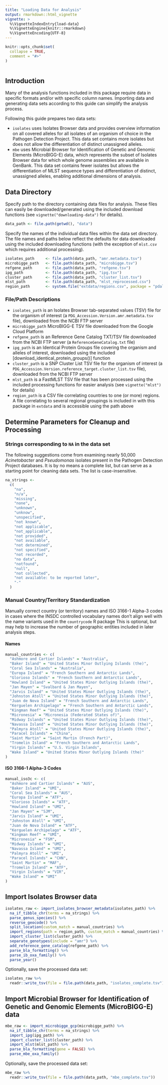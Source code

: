 ```yaml
---
title: "Loading Data for Analysis"
output: rmarkdown::html_vignette
vignette: >
  %\VignetteIndexEntry{load-data}
  %\VignetteEngine{knitr::rmarkdown}
  %\VignetteEncoding{UTF-8}
---
```


```r
knitr::opts_chunk$set(
  collapse = TRUE,
  comment = "#>"
)
```

```r
```
## Introduction 
Many of the analysis functions included in this package require data in specific
formats and/or with specific column names. Importing data and generating
data sets according to this guide can simplify the analysis process.

Following this guide prepares two data sets:

* `isolates` uses Isolates Browser data and provides overview information on all covered alleles for all isolates of an organism of choice in the Pathogen Detection Project. This data set contains more isolates but does not allow the differentiation of distinct unassigned alleles.
* `mbe` uses Microbial Browser for Identification of Genetic and Genomic Elements (MicroBIGG-E) data, which represents the subset of Isolates Browser data for which whole genome assemblies are available in GenBank. This data set contains fewer isolates but allows the differentiation of MLST sequence types and differentiation of distinct, unassigned alleles, enabling additional dimensions of analysis.

## Data Directory
Specify path to the directory containing data files for analysis. These files
can easily be downloaded/generated using the included download functions (see
`vignette("downloading-data")` for details).

```r
data_path <- file.path(getwd(), "data")
```

Specify the names of the individual data files within the data set directory.
The file names and paths  below reflect the defaults for data downloaded using
the included downloading functions (with the exception of `mlst.csv` which
requires additional processing).

```r
isolates_path     <- file.path(data_path, "amr.metadata.tsv")
microbigge_path   <- file.path(data_path, "microbigge.tsv")
refgene_path      <- file.path(data_path, "refgene.tsv")
ipg_path          <- file.path(data_path, "ipg.tsv")
cluster_path      <- file.path(data_path, "cluster_list.tsv")
mlst_path         <- file.path(data_path, "mlst_reprocessed.csv")
region_path       <- system.file("extdata/regions.csv", package = "pdallele")
```

### File/Path Descriptions
* `isolates_path` is an Isolates Browser tab-separated values (TSV) file for the organism of interest (a `PDG_Accession.Version.amr.metadata.tsv` file), downloaded from the NCBI FTP server 
* `microbigge_path` MicroBIGG-E TSV file downloaded from the Google Cloud Platform
* `refgene_path` is an Reference Gene Catalog TXT/TSV file downloaded from the NCBI FTP server (a `ReferenceGeneCatalog.txt` file)
* `ipg_path` is an Identical Protein Groups file covering the organism and alleles of interest, downloaded using the included [download_identical_protein_groups()] function
* `cluster_path` is a SNP Cluster List TSV file for the organism of interest (a `PDG_Accession.Version.reference_target.cluster_list.tsv` file), downloaded from the NCBI FTP server
* `mlst_path` is a FastMLST TSV file that has been processed using the included processing functions for easier analysis (see `vignette("mlst")` for details)
* `region_path` is a CSV file correlating countries to one (or more) regions. A file correlating to several regional groupings is included in with this package in `extdata` and is accessible using the path above

## Determine Parameters for Cleanup and Processing
### Strings corresponding to `NA` in the data set
The following suggestions come from examining nearly 50,000 *Acinetobacter*
and *Pseudomonas* isolates present in the Pathogen Detection Project databases.
It is by no means a complete list, but can serve as a starting point for
cleaning data sets. The list is case-insensitive.

```r
na_strings <-
  c(
    "na",
    "n/a",
    "missing",
    "none",
    "unknown",
    "unknow",
    "unspecified",
    "not known",
    "not applicable",
    "not_applicable",
    "not provided",
    "not available",
    "not determined",
    "not specified",
    "not recorded",
    "no data",
    "notfound",
    "null",
    "not collected",
    "not available: to be reported later",
    "-"
  )
```

### Manual Country/Territory Standardization
Manually correct country (or territory) names and ISO 3166-1 Alpha-3 codes in
cases where the INSDC controlled vocabulary names don't align well with the name
variants used in the `countrycode` R package This is optional, but may help to
increase the number of geographic entities included in later analysis steps.

#### Names
```r
manual_countries <- c(
  "Ashmore and Cartier Islands" = "Australia",
  "Baker Island" = "United States Minor Outlying Islands (the)",
  "Coral Sea Islands" = "Australia",
  "Europa Island" = "French Southern and Antarctic Lands",
  "Glorioso Islands" = "French Southern and Antarctic Lands",
  "Howland Island" = "United States Minor Outlying Islands (the)",
  "Jan Mayen" = "Svalbard & Jan Mayen",
  "Jarvis Island" = "United States Minor Outlying Islands (the)",
  "Johnston Atoll" = "United States Minor Outlying Islands (the)",
  "Juan de Nova Island" = "French Southern and Antarctic Lands",
  "Kerguelen Archipelago" = "French Southern and Antarctic Lands",
  "Kingman Reef" = "United States Minor Outlying Islands (the)",
  "Micronesia" = "Micronesia (Federated States of)",
  "Midway Islands" = "United States Minor Outlying Islands (the)",
  "Navassa Island" = "United States Minor Outlying Islands (the)",
  "Palmyra Atoll" = "United States Minor Outlying Islands (the)",
  "Paracel Islands" = "China",
  "Saint Martin" = "Saint Martin (French Part)",
  "Tromelin Island" = "French Southern and Antarctic Lands",
  "Virgin Islands" = "U.S. Virgin Islands",
  "Wake Island" = "United States Minor Outlying Islands (the)"
)
```

#### ISO 3166-1 Alpha-3 Codes
```r
manual_iso3c <- c(
  "Ashmore and Cartier Islands" = "AUS",
  "Baker Island" = "UMI",
  "Coral Sea Islands" = "AUS",
  "Europa Island" = "ATF",
  "Glorioso Islands" = "ATF",
  "Howland Island" = "UMI",
  "Jan Mayen" = "SJM",
  "Jarvis Island" = "UMI",
  "Johnston Atoll" = "UMI",
  "Juan de Nova Island" = "ATF",
  "Kerguelen Archipelago" = "ATF",
  "Kingman Reef" = "UMI",
  "Micronesia" = "FSM",
  "Midway Islands" = "UMI",
  "Navassa Island" = "UMI",
  "Palmyra Atoll" = "UMI",
  "Paracel Islands" = "CHN",
  "Saint Martin" = "MAF",
  "Tromelin Island" = "ATF",
  "Virgin Islands" = "VIR",
  "Wake Island" = "UMI"
)
```


## Import Isolates Browser data
```r
isolates_raw <- import_isolates_browser_metadata(isolates_path) %>%
  na_if_tibble_chr(terms = na_strings) %>%
  parse_genus_species() %>%
  reverse_geocode() %>%
  split_location(custom_match = manual_countries) %>%
  import_regions(path = region_path, custom_match = manual_countries) %>%
  import_cluster_list(cluster_path) %>%
  separate_genotypes(include = "amr") %>%
  add_reference_gene_catalog(refgene_path) %>%
  parse_bla_formatting() %>%
  parse_ib_oxa_family() %>%
  parse_year()
```

Optionally, save the processed data set:
```r
isolates_raw %>%
  readr::write_tsv(file = file.path(data_path, "isolates_complete.tsv"))
```

## Import Microbial Browser for Identification of Genetic and Genomic Elements (MicroBIGG-E) data
```r
mbe_raw <- import_microbigge_gcp(microbigge_path) %>%
  na_if_tibble_chr(terms = na_strings) %>%
  import_ipg(ipg_path) %>%
  import_cluster_list(cluster_path) %>%
  import_mlst(mlst_path) %>%
  parse_bla_formatting(gene = FALSE) %>%
  parse_mbe_oxa_family()
```

Optionally, save the processed data set:

```r
mbe_raw %>%
  readr::write_tsv(file = file.path(data_path, "mbe_complete.tsv"))
```

